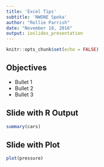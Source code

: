 ```yaml
---
title: 'Excel Tips'
subtitle: 'NWONE Spoka'
author: "Rollie Parrish"
date: "November 18, 2016"
output: ioslides_presentation
---
```


```r
knitr::opts_chunk$set(echo = FALSE)
```

## Objectives

- Bullet 1
- Bullet 2
- Bullet 3

## Slide with R Output

```r
summary(cars)
```

## Slide with Plot

```r
plot(pressure)
```

